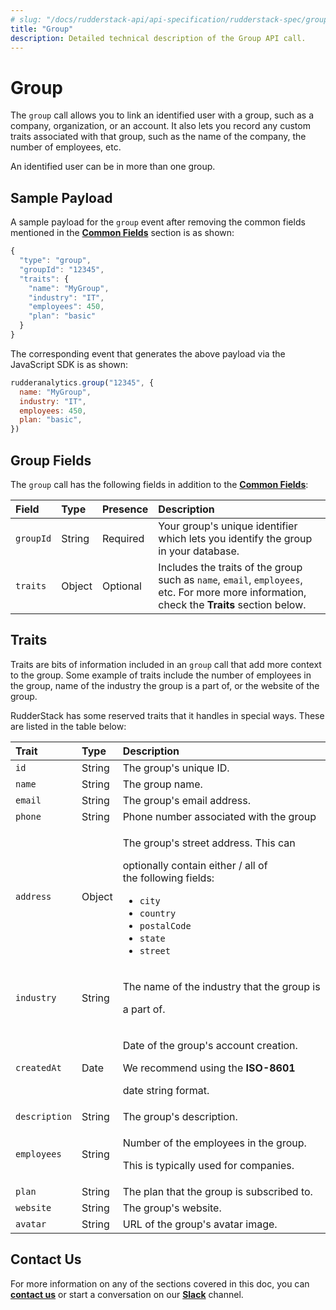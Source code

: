 ```yaml
---
# slug: "/docs/rudderstack-api/api-specification/rudderstack-spec/group"
title: "Group"
description: Detailed technical description of the Group API call.
---
```


# Group

The `group` call allows you to link an identified user with a group, such as a company, organization, or an account. It also lets you record any custom traits associated with that group, such as the name of the company, the number of employees, etc.

<div class="infoBlock">

An identified user can be in more than one group.

</div>

## Sample Payload

A sample payload for the `group` event after removing the common fields mentioned in the [**Common Fields**](common-fields/) section is as shown:

```javascript
{
  "type": "group",
  "groupId": "12345",
  "traits": {
    "name": "MyGroup",
    "industry": "IT",
    "employees": 450,
    "plan": "basic"
  }
}
```

The corresponding event that generates the above payload via the JavaScript SDK is as shown:

```javascript
rudderanalytics.group("12345", {
  name: "MyGroup",
  industry: "IT",
  employees: 450,
  plan: "basic",
})
```

## Group Fields

The `group` call has the following fields in addition to the [**Common Fields**](common-fields.md):

| **Field** | **Type** | **Presence** | **Description**                                                                                                                            |
| :-------- | :------- | :----------- | :----------------------------------------------------------------------------------------------------------------------------------------- |
| `groupId` | String   | Required     | Your group's unique identifier which lets you identify the group in your database.                                                         |
| `traits`  | Object   | Optional     | Includes the traits of the group such as `name`, `email`, `employees`, etc. For more more information, check the **Traits** section below. |

## Traits

Traits are bits of information included in an `group` call that add more context to the group. Some example of traits include the number of employees in the group, name of the industry the group is a part of, or the website of the group.

RudderStack has some reserved traits that it handles in special ways. These are listed in the table below:

<table>
  <thead>
    <tr>
      <th style="text-align:left">
        <b>Trait</b>
      </th>
      <th style="text-align:left">
        <b>Type</b>
      </th>
      <th style="text-align:left">
        <b>Description</b>
      </th>
    </tr>
  </thead>
  <tbody>
    <tr>
      <td style="text-align:left">
        <code class="inline-code">id</code>
      </td>
      <td style="text-align:left">String</td>
      <td style="text-align:left">The group&apos;s unique ID.</td>
    </tr>
    <tr>
      <td style="text-align:left">
        <code class="inline-code">name</code>
      </td>
      <td style="text-align:left">String</td>
      <td style="text-align:left">The group name.</td>
    </tr>
    <tr>
      <td style="text-align:left">
        <code class="inline-code">email</code>
      </td>
      <td style="text-align:left">String</td>
      <td style="text-align:left">The group&apos;s email address.</td>
    </tr>
    <tr>
      <td style="text-align:left">
        <code class="inline-code">phone</code>
      </td>
      <td style="text-align:left">String</td>
      <td style="text-align:left">Phone number associated with the group</td>
    </tr>
    <tr>
      <td style="text-align:left">
        <code class="inline-code">address</code>
      </td>
      <td style="text-align:left">Object</td>
      <td style="text-align:left">
        <p>The group&apos;s street address. This can</p>
        <p>
          optionally contain either / all of
          <br />
          the following fields:
        </p>
        <p></p>
        <ul>
          <li>
            <code class="inline-code">city</code>
          </li>
          <li>
            <code class="inline-code">country</code>
          </li>
          <li>
            <code class="inline-code">postalCode</code>
          </li>
          <li>
            <code class="inline-code">state</code>
          </li>
          <li>
            <code class="inline-code">street</code>
          </li>
        </ul>
      </td>
    </tr>
    <tr>
      <td style="text-align:left">
        <code class="inline-code">industry</code>
      </td>
      <td style="text-align:left">String</td>
      <td style="text-align:left">
        <p>The name of the industry that the group is</p>
        <p>a part of.</p>
      </td>
    </tr>
    <tr>
      <td style="text-align:left">
        <code class="inline-code">createdAt</code>
      </td>
      <td style="text-align:left">Date</td>
      <td style="text-align:left">
        <p>Date of the group&apos;s account creation.</p>
        <p>
          We recommend using the <b>ISO-8601</b>
        </p>
        <p>date string format.</p>
      </td>
    </tr>
    <tr>
      <td style="text-align:left">
        <code class="inline-code">description</code>
      </td>
      <td style="text-align:left">String</td>
      <td style="text-align:left">The group&apos;s description.</td>
    </tr>
    <tr>
      <td style="text-align:left">
        <code class="inline-code">employees</code>
      </td>
      <td style="text-align:left">String</td>
      <td style="text-align:left">
        <p>Number of the employees in the group.</p>
        <p>This is typically used for companies.</p>
      </td>
    </tr>
    <tr>
      <td style="text-align:left">
        <code class="inline-code">plan</code>
      </td>
      <td style="text-align:left">String</td>
      <td style="text-align:left">The plan that the group is subscribed to.</td>
    </tr>
    <tr>
      <td style="text-align:left">
        <code class="inline-code">website</code>
      </td>
      <td style="text-align:left">String</td>
      <td style="text-align:left">The group&apos;s website.</td>
    </tr>
    <tr>
      <td style="text-align:left">
        <code class="inline-code">avatar</code>
      </td>
      <td style="text-align:left">String</td>
      <td style="text-align:left">URL of the group&apos;s avatar image.</td>
    </tr>
  </tbody>
</table>

## Contact Us

For more information on any of the sections covered in this doc, you can [**contact us**](mailto:%20docs@rudderstack.com) or start a conversation on our [**Slack**](https://rudderstack.com/join-rudderstack-slack-community) channel.
